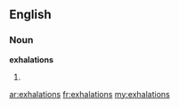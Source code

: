==English==

===Noun===
'''exhalations'''

# {{plural of|[[exhalation]]}}

[[ar:exhalations]]
[[fr:exhalations]]
[[my:exhalations]]